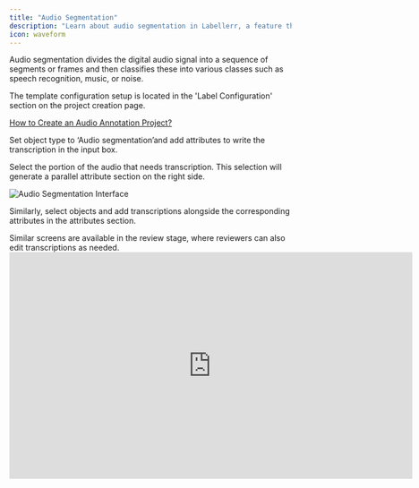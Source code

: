 ```yaml
---
title: "Audio Segmentation"
description: "Learn about audio segmentation in Labellerr, a feature that divides audio signals into segments and classifies them for various applications like speech recognition or music."
icon: waveform
---
```


Audio segmentation divides the digital audio signal into a sequence of segments or frames and then classifies these into various classes such as speech recognition, music, or noise.

<Info>
The template configuration setup is located in the 'Label Configuration' section on the project creation page.

[How to Create an Audio Annotation Project?](/getting-started/create-audio-project)
</Info>

Set object type to ‘Audio segmentation’and add attributes to write the transcription in the input box.

Select the portion of the audio that needs transcription. This selection will generate a parallel attribute section on the right side.

<Frame>
  <img src="https://cdn.labellerr.com/1%20%20Documentation/3fbc5b74-bd10-4065-bafc-114f5a6a0e8a.webp" alt="Audio Segmentation Interface" />
</Frame>

Similarly, select objects and add transcriptions alongside the corresponding attributes in the attributes section.

<Note>
Similar screens are available in the review stage, where reviewers can also edit transcriptions as needed.
</Note>

<iframe 
  src="https://player.vimeo.com/video/1103041945" 
  width="720" 
  height="405" 
  frameborder="0" 
  allow="autoplay; fullscreen; picture-in-picture" 
  allowfullscreen>
</iframe>
